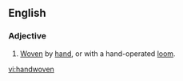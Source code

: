 ==English==

===Adjective===
{{en-adj|-}}
# [[woven|Woven]] by [[hand]], or with a hand-operated [[loom]].

[[vi:handwoven]]